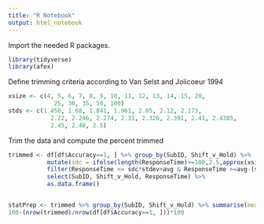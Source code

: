 ```yaml
---
title: "R Notebook"
output: html_notebook
---
```


Import the needed R packages.
```r
library(tidyverse)
library(afex)
```


Define trimming criteria according to Van Selst and Jolicoeur 1994
```r
xsize <- c(4, 5, 6, 7, 8, 9, 10, 11, 12, 13, 14, 15, 20, 
             25, 30, 35, 50, 100)
stds <- c(1.458, 1.68, 1.841, 1.961, 2.05, 2.12, 2.173, 
            2.22, 2.246, 2.274, 2.31, 2.326, 2.391, 2.41, 2.4305, 
            2.45, 2.48, 2.5)
```

Trim the data and compute the percent trimmed
```r
trimmed <- df[df$Accuracy==1, ] %>% group_by(SubID, Shift_v_Hold) %>%
           mutate(sdc = ifelse(length(ResponseTime)>=100,2.5,approx(xsize,stds,xout=length(ResponseTime))$y), avg = mean(ResponseTime), stdev = sd(ResponseTime)) %>%
           filter(ResponseTime <= sdc*stdev+avg & ResponseTime >=avg-(sdc*stdev) & ResponseTime >=.200) %>%
           select(SubID, Shift_v_Hold, ResponseTime) %>%
           as.data.frame()


statPrep <- trimmed %>% group_by(SubID, Shift_v_Hold) %>% summarise(measurement=mean(ResponseTime)) %>% as.data.frame()
100-(nrow(trimmed)/nrow(df[df$Accuracy==1, ]))*100
```





